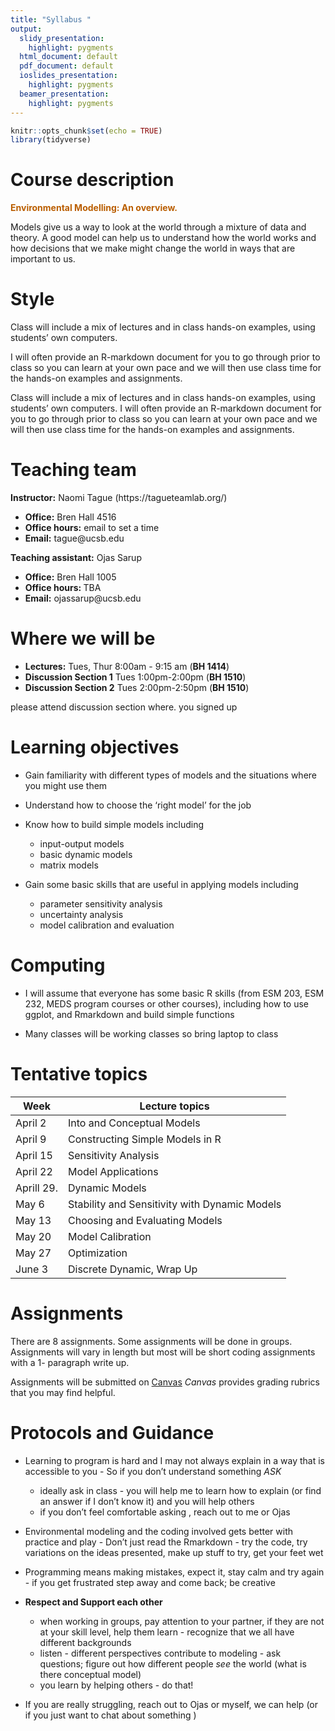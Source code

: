 ```yaml
---
title: "Syllabus "
output:
  slidy_presentation:
    highlight: pygments
  html_document: default
  pdf_document: default
  ioslides_presentation:
    highlight: pygments
  beamer_presentation:
    highlight: pygments
---
```



```r
knitr::opts_chunk$set(echo = TRUE)
library(tidyverse)
```

# Course description

<p style="color: #ba5e00"><b> Environmental Modelling: An overview.</p></b>

Models give us a way to look at the world through a mixture of data and theory. A good model can help us to understand how the world works and how decisions that we make might change the world in ways that are important to us. 


# Style

Class will include a mix of lectures and in class hands-on examples, using students’ own computers.

I will often provide an R-markdown document for you to go through prior to class so you can learn at your own pace and we will then use class time for the hands-on examples and assignments.


Class will include a mix of lectures and in class hands-on examples, using students’ own computers. I will often provide an R-markdown document for you to go through prior to class so you can learn at your own pace and we will then use class time for the hands-on examples and assignments.



# Teaching team

**Instructor:** Naomi Tague 
(https://tagueteamlab.org/)

-   **Office:** Bren Hall 4516
-   **Office hours:** email to set a time
-   **Email:** tague@ucsb.edu

**Teaching assistant:** Ojas Sarup

-   **Office:** Bren Hall 1005
-   **Office hours: ** TBA
-   **Email:** ojassarup@ucsb.edu 


# Where we will be

-   **Lectures:** Tues, Thur 8:00am - 9:15 am (**BH 1414**)  
-   **Discussion Section 1** Tues 1:00pm-2:00pm  (**BH 1510**)  
-   **Discussion Section 2** Tues 2:00pm-2:50pm  (**BH 1510**)  

please attend discussion section where. you signed up

      
# Learning objectives

 - Gain familiarity with different types of models and the situations where you might use them
 
 - Understand how to choose the 'right model' for the job
 - Know how to build simple models including
      - input-output models
      - basic dynamic models 
      - matrix models
      
  - Gain some basic skills that are useful in applying models including
      - parameter sensitivity analysis
      - uncertainty analysis
      - model calibration and evaluation
      


# Computing

-   I will assume that everyone has some basic R skills (from ESM 203, ESM 232, MEDS program courses or other courses), including how to use ggplot, and Rmarkdown and build simple functions

-   Many classes will be working classes so bring laptop to class




# Tentative topics



| Week | Lecture topics | 
|------|----------------|
|April 2   | Into and Conceptual Models         | 
|April 9   | Constructing Simple Models in R         | 
|April 15    | Sensitivity Analysis      | 
| April 22   | Model Applications    | 
| Aprill 29. | Dynamic Models
| May 6  | Stability and Sensitivity with Dynamic Models        |
| May 13    |  Choosing and Evaluating Models |             
| May 20    |  Model Calibration |
| May 27    |   Optimization  | 
| June 3    |  Discrete Dynamic, Wrap Up    | 

# Assignments


There are 8 assignments. Some assignments will be done in groups. Assignments will vary in length but most will be short coding assignments with a 1- paragraph write up. 

Assignments will be submitted on 
[Canvas](https://www.canvas.ucsb.edu/)
*Canvas* provides grading rubrics that you may find helpful.

# Protocols and Guidance 

*  Learning to program is hard and I may not always explain in a way that is accessible to you - So if you don't understand something *ASK* 
    * ideally ask in class - you will help me to learn how to explain (or find an answer if I don't know it) and you will help others 
    * if you don't feel comfortable asking , reach out to me or Ojas

* Environmental modeling and the coding involved gets better with practice and play - Don't just read the Rmarkdown - try the code, try variations on the ideas presented, make up stuff to try, get your feet wet 

* Programming means making mistakes, expect it, stay calm and try again - if you get frustrated step away and come back; be creative


* **Respect and Support each other** 

  * when working in groups, pay attention to your partner, if they are not at your skill level, help them learn - recognize that we all have different backgrounds
  * listen - different perspectives contribute to modeling - ask questions; figure out how different people *see* the world (what is there conceptual model)
  * you learn by helping others - do that!
  
  

* If you are really struggling, reach out to Ojas or myself, we can help
(or if you just want to chat about something ) 


